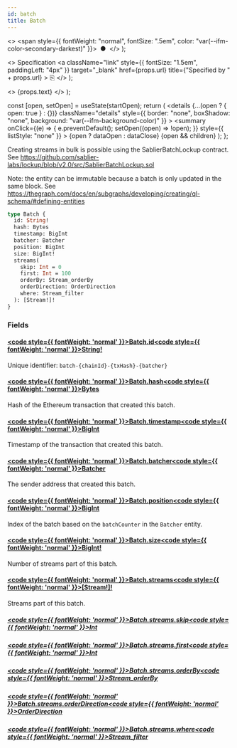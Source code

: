 ```yaml
---
id: batch
title: Batch
---
```


<head>
  <meta content="noindex" name="robots" />
  <meta charset="utf-8" />
</head>

  <>
    <span style={{ fontWeight: "normal", fontSize: ".5em", color: "var(--ifm-color-secondary-darkest)" }}>
      &nbsp;●&nbsp;
    </span>
  </>
);

  <>
    Specification
    <a
      className="link"
      style={{ fontSize: "1.5em", paddingLeft: "4px" }}
      target="_blank"
      href={props.url}
      title={"Specified by " + props.url}
    >
      ⎘
    </a>
  </>
);

  <>
    <span className={props.class}>{props.text}</span>
  </>
);


  const [open, setOpen] = useState(startOpen);
  return (
    <details
      {...(open ? { open: true } : {})}
      className="details"
      style={{ border: "none", boxShadow: "none", background: "var(--ifm-background-color)" }}
    >
      <summary
        onClick={(e) => {
          e.preventDefault();
          setOpen((open) => !open);
        }}
        style={{ listStyle: "none" }}
      >
        {open ? dataOpen : dataClose}
      </summary>
      {open && children}
    </details>
  );
};

Creating streams in bulk is possible using the SablierBatchLockup contract.
See https://github.com/sablier-labs/lockup/blob/v2.0/src/SablierBatchLockup.sol

Note: the entity can be immutable because a batch is only updated in the same block.
See https://thegraph.com/docs/en/subgraphs/developing/creating/ql-schema/#defining-entities

```graphql
type Batch {
  id: String!
  hash: Bytes
  timestamp: BigInt
  batcher: Batcher
  position: BigInt
  size: BigInt!
  streams(
    skip: Int = 0
    first: Int = 100
    orderBy: Stream_orderBy
    orderDirection: OrderDirection
    where: Stream_filter
  ): [Stream!]!
}
```

### Fields

#### [<code style={{ fontWeight: 'normal' }}>Batch.<b>id</b></code>](#)<Bullet />[<code style={{ fontWeight: 'normal' }}><b>String!</b></code>](/docs/api/flow/graphql/the-graph/scalars/string.mdx) <Badge class="badge badge--secondary badge--non_null" text="non-null"/> <Badge class="badge badge--secondary " text="scalar"/>

Unique identifier: `batch-{chainId}-{txHash}-{batcher}`

#### [<code style={{ fontWeight: 'normal' }}>Batch.<b>hash</b></code>](#)<Bullet />[<code style={{ fontWeight: 'normal' }}><b>Bytes</b></code>](/docs/api/flow/graphql/the-graph/scalars/bytes.mdx) <Badge class="badge badge--secondary " text="scalar"/>

Hash of the Ethereum transaction that created this batch.

#### [<code style={{ fontWeight: 'normal' }}>Batch.<b>timestamp</b></code>](#)<Bullet />[<code style={{ fontWeight: 'normal' }}><b>BigInt</b></code>](/docs/api/flow/graphql/the-graph/scalars/big-int.mdx) <Badge class="badge badge--secondary " text="scalar"/>

Timestamp of the transaction that created this batch.

#### [<code style={{ fontWeight: 'normal' }}>Batch.<b>batcher</b></code>](#)<Bullet />[<code style={{ fontWeight: 'normal' }}><b>Batcher</b></code>](/docs/api/flow/graphql/the-graph/objects/batcher.mdx) <Badge class="badge badge--secondary " text="object"/>

The sender address that created this batch.

#### [<code style={{ fontWeight: 'normal' }}>Batch.<b>position</b></code>](#)<Bullet />[<code style={{ fontWeight: 'normal' }}><b>BigInt</b></code>](/docs/api/flow/graphql/the-graph/scalars/big-int.mdx) <Badge class="badge badge--secondary " text="scalar"/>

Index of the batch based on the `batchCounter` in the `Batcher` entity.

#### [<code style={{ fontWeight: 'normal' }}>Batch.<b>size</b></code>](#)<Bullet />[<code style={{ fontWeight: 'normal' }}><b>BigInt!</b></code>](/docs/api/flow/graphql/the-graph/scalars/big-int.mdx) <Badge class="badge badge--secondary badge--non_null" text="non-null"/> <Badge class="badge badge--secondary " text="scalar"/>

Number of streams part of this batch.

#### [<code style={{ fontWeight: 'normal' }}>Batch.<b>streams</b></code>](#)<Bullet />[<code style={{ fontWeight: 'normal' }}><b>[Stream!]!</b></code>](/docs/api/flow/graphql/the-graph/objects/stream.mdx) <Badge class="badge badge--secondary badge--non_null" text="non-null"/> <Badge class="badge badge--secondary " text="object"/>

Streams part of this batch.

##### [<code style={{ fontWeight: 'normal' }}>Batch.streams.<b>skip</b></code>](#)<Bullet />[<code style={{ fontWeight: 'normal' }}><b>Int</b></code>](/docs/api/flow/graphql/the-graph/scalars/int.mdx) <Badge class="badge badge--secondary " text="scalar"/>

##### [<code style={{ fontWeight: 'normal' }}>Batch.streams.<b>first</b></code>](#)<Bullet />[<code style={{ fontWeight: 'normal' }}><b>Int</b></code>](/docs/api/flow/graphql/the-graph/scalars/int.mdx) <Badge class="badge badge--secondary " text="scalar"/>

##### [<code style={{ fontWeight: 'normal' }}>Batch.streams.<b>orderBy</b></code>](#)<Bullet />[<code style={{ fontWeight: 'normal' }}><b>Stream_orderBy</b></code>](/docs/api/flow/graphql/the-graph/enums/stream-order-by.mdx) <Badge class="badge badge--secondary " text="enum"/>

##### [<code style={{ fontWeight: 'normal' }}>Batch.streams.<b>orderDirection</b></code>](#)<Bullet />[<code style={{ fontWeight: 'normal' }}><b>OrderDirection</b></code>](/docs/api/flow/graphql/the-graph/enums/order-direction.mdx) <Badge class="badge badge--secondary " text="enum"/>

##### [<code style={{ fontWeight: 'normal' }}>Batch.streams.<b>where</b></code>](#)<Bullet />[<code style={{ fontWeight: 'normal' }}><b>Stream_filter</b></code>](/docs/api/flow/graphql/the-graph/inputs/stream-filter.mdx) <Badge class="badge badge--secondary " text="input"/>
